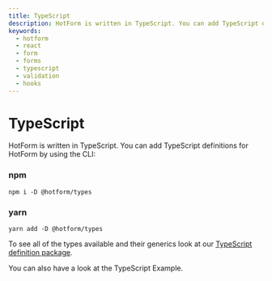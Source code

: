 ```yaml
---
title: TypeScript
description: HotForm is written in TypeScript. You can add TypeScript definitions for HotForm by using the CLI
keywords:
  - hotform
  - react
  - form
  - forms
  - typescript
  - validation
  - hooks
---
```


# TypeScript

HotForm is written in TypeScript. You can add TypeScript definitions for HotForm by using the CLI:

### npm

```shell
npm i -D @hotform/types
```

### yarn

```shell
yarn add -D @hotform/types
```

To see all of the types available and their generics look at our <a rel="noreferrer" href="https://github.com/hotform/hotform/tree/master/packages/hotform-types" target="_blank">TypeScript definition package</a>.

You can also have a look at the <GatsbyLink to="/examples/typescript">TypeScript Example</GatsbyLink>.
